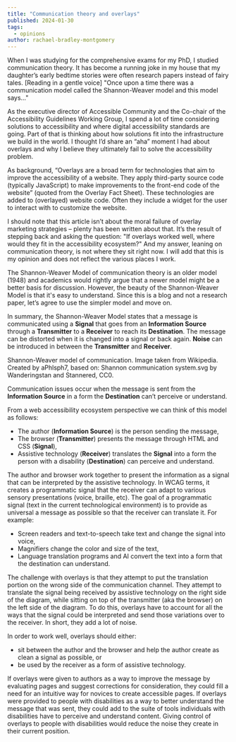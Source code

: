 ```yaml
---
title: "Communication theory and overlays"
published: 2024-01-30
tags:
  - opinions
author: rachael-bradley-montgomery
---
```





When I was studying for the comprehensive exams for my PhD, I studied
<ExternalLink href="https://en.wikipedia.org/wiki/Models_of_communication" inline={true}>communication
theory</ExternalLink>. It has become a running joke in my house that my daughter’s early
bedtime stories were often research papers instead of fairy tales. \[Reading in a
gentle voice\] "Once upon a time there was a communication model called the
Shannon-Weaver model and this model says..."

As the executive director of Accessible Community and the Co-chair of the
<ExternalLink href="https://www.w3.org/WAI/standards-guidelines/wcag/wcag3-intro/" inline={true}>Accessibility
Guidelines Working Group</ExternalLink>, I spend a lot of time considering solutions to
accessibility and where digital accessibility standards are going. Part of that is
thinking about how solutions fit into the infrastructure we build in the world.
I thought I’d share an “aha” moment I had about overlays and why I believe they
ultimately fail to solve the accessibility problem.

As background, “Overlays are a broad term for technologies that aim to improve the
accessibility of a website. They apply third-party source code (typically JavaScript)
to make improvements to the front-end code of the website” (quoted from the
<ExternalLink href="https://overlayfactsheet.com/" inline={true}>Overlay Fact
Sheet</ExternalLink>). These technologies are added to (overlayed) website code.
Often they include a widget for the user to interact with to customize the website.

I should note that this article isn’t about the moral failure of overlay marketing
strategies – plenty has been written about that. It’s the result of stepping back and
asking the question: "If overlays worked well, where would they fit in the accessibility
ecosystem?" And my answer, leaning on communication theory, is not where they sit
right now. I will add that this is my opinion and does not reflect the various places
I work.

The <ExternalLink href="https://en.wikipedia.org/wiki/Models_of_communication#Shannon_and_Weaver" inline={true}>Shannon-Weaver
Model</ExternalLink> of communication theory is an older model (1948) and academics
would rightly argue that a newer model might be a better basis for discussion.
However, the beauty of the Shannon-Weaver Model is that it's easy to understand.
Since this is a blog and not a research paper, let’s agree to use the simpler model
and move on.

In summary, the Shannon-Weaver Model states that a message is communicated using a
**Signal** that goes from an **Information Source** through a **Transmitter** to a
**Receiver** to reach its **Destination**. The message can be distorted when it is
changed into a signal or back again. **Noise** can be introduced in between the
**Transmitter** and **Receiver**.

<ImageFigure src={swModel} class="my-2" imageClass="w-100 bg-white p-3" alt="Information moves from left to right. The Information Source sends a message through a Transmitter. The resulting Signal  goes to a central point and becomes a Received Signal. A Receiver changes the received signal into a message for the Destination. Noise can be introduced between the Signal and the Received Signal.">
  <Fragment slot="caption">
    Shannon-Weaver model of communication. Image taken from
    <ExternalLink href="https://commons.wikimedia.org/w/index.php?curid=125086847">Wikipedia</ExternalLink>.
    Created by <ExternalLink href="https://en.wikipedia.org/wiki/User:aPhlsph7">aPhlsph7</ExternalLink>,
    based on: Shannon communication system.svg by
    <ExternalLink href="https://en.wikipedia.org/wiki/User:Wanderingstan">Wanderingstan</ExternalLink>
    and <ExternalLink href="https://commons.wikimedia.org/wiki/User:Stannered">Stannered</ExternalLink>, CC0.
  </Fragment>
</ImageFigure>

Communication issues occur when the message is sent from the **Information Source**
in a form the **Destination** can’t perceive or understand.

From a web accessibility ecosystem perspective we can think of this model as follows:
* The author (**Information Source**) is the person sending the message,
* The browser (**Transmitter**) presents the message through HTML and CSS (**Signal**),
* Assistive technology (**Receiver**) translates the **Signal** into a form the 
  person with a disability (**Destination**) can perceive and understand.

<ImageFigure src={overlayModel} class="my-2" alt="Information moves from left to right. The Author (Information Source) sends a message through the Browser (Transmitter). Assistive Technology (Receiver) changes the received signal into a message for the Person with a Disability (Destination)." />

The author and browser work together to present the information as a signal that can
be interpreted by the assistive technology. In WCAG terms, it creates a programmatic
signal that the receiver can adapt to various sensory presentations (voice, braille,
etc). The goal of a programmatic signal (text in the current technological environment)
is to provide as universal a message as possible so that the receiver can translate it.
For example:
* Screen readers and text-to-speech take text and change the signal into voice,
* Magnifiers change the color and size of the text,
* Language translation programs and AI convert the text into a form that the destination
  can understand.

The challenge with overlays is that they attempt to put the translation portion on the
wrong side of the communication channel. They attempt to translate the signal being
received by assistive technology on the right side of the diagram, while sitting on
top of the transmitter (aka the browser) on the left side of the diagram. To do this,
overlays have to account for all the ways that the signal could be interpreted and
send those variations over to the receiver. In short, they add a lot of noise.

In order to work well, overlays should either:
* sit between the author and the browser and help the author create as clean a signal
  as possible, or
* be used by the receiver as a form of assistive technology.

If overlays were given to authors as a way to improve the message by evaluating pages
and suggest corrections for consideration, they could fill a need for an intuitive way
for novices to create accessible pages. If overlays were provided to people with
disabilities as a way to better understand the message that was sent, they could add
to the suite of tools individuals with disabilities have to perceive and understand
content. Giving control of overlays to people with disabilities would reduce the noise
they create in their current position.
